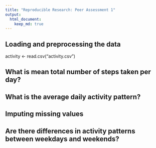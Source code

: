 ```yaml
---
title: "Reproducible Research: Peer Assessment 1"
output: 
  html_document:
    keep_md: true
---
```



## Loading and preprocessing the data

activity <- read.csv("activity.csv")

## What is mean total number of steps taken per day?



## What is the average daily activity pattern?



## Imputing missing values



## Are there differences in activity patterns between weekdays and weekends?
